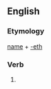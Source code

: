 ==English==

===Etymology===
[[name]] + [[-eth]]

===Verb===
{{infl|en|verb form}}

# {{archaic third-person singular of|name}}